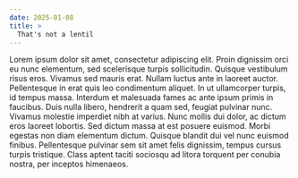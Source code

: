 ```yaml
---
date: 2025-01-08
title: >
  That's not a lentil
---
```



Lorem ipsum dolor sit amet, consectetur adipiscing elit. Proin dignissim orci eu nunc elementum, sed scelerisque turpis sollicitudin. Quisque vestibulum risus eros. Vivamus sed mauris erat. Nullam luctus ante in laoreet auctor. Pellentesque in erat quis leo condimentum aliquet. In ut ullamcorper turpis, id tempus massa. Interdum et malesuada fames ac ante ipsum primis in faucibus. Duis nulla libero, hendrerit a quam sed, feugiat pulvinar nunc. Vivamus molestie imperdiet nibh at varius. Nunc mollis dui dolor, ac dictum eros laoreet lobortis. Sed dictum massa at est posuere euismod. Morbi egestas non diam elementum dictum. Quisque blandit dui vel nunc euismod finibus. Pellentesque pulvinar sem sit amet felis dignissim, tempus cursus turpis tristique. Class aptent taciti sociosqu ad litora torquent per conubia nostra, per inceptos himenaeos.

<BeanDeck client:load />
